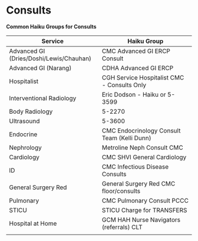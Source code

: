 # Consults

**Common Haiku Groups for Consults**

| Service | Haiku Group |
|----|----|
| Advanced GI (Dries/Doshi/Lewis/Chauhan) | CMC Advanced GI ERCP Consult |
| Advanced GI (Narang) | CDHA Advanced GI ERCP |
| Hospitalist | CGH Service Hospitalist CMC - Consults Only |
| Interventional Radiology | Eric Dodson - Haiku or 5-3599 |
| Body Radiology | 5-2270 |
| Ultrasound | 5-3600 |
| Endocrine | CMC Endocrinology Consult Team (Kelli Dunn) |
| Nephrology | Metroline Neph Consult CMC |
| Cardiology | CMC SHVI General Cardiology |
| ID | CMC Infectious Disease Consults |
| General Surgery Red | General Surgery Red CMC floor/consults |
| Pulmonary | CMC Pulmonary Consult PCCC |
| STICU | STICU Charge for TRANSFERS |
| Hospital at Home | GCM HAH Nurse Navigators (referrals) CLT |
|  |  |
